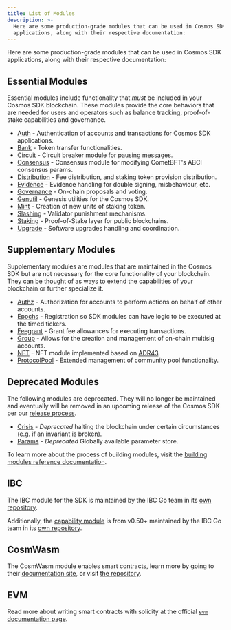 ```yaml
---
title: List of Modules
description: >-
  Here are some production-grade modules that can be used in Cosmos SDK
  applications, along with their respective documentation:
---
```


Here are some production-grade modules that can be used in Cosmos SDK applications, along with their respective documentation:

## Essential Modules

Essential modules include functionality that *must* be included in your Cosmos SDK blockchain.
These modules provide the core behaviors that are needed for users and operators such as balance tracking,
proof-of-stake capabilities and governance.

* [Auth](/docs/sdk/v0.50/build/modules/auth/authre) - Authentication of accounts and transactions for Cosmos SDK applications.
* [Bank](/docs/sdk/v0.50/build/modules/bank/README) - Token transfer functionalities.
* [Circuit](/docs/sdk/v0.50/build/modules/circuit/README) - Circuit breaker module for pausing messages.
* [Consensus](/docs/sdk/v0.50/build/modules/consensus/README) - Consensus module for modifying CometBFT's ABCI consensus params.
* [Distribution](/docs/sdk/v0.50/build/modules/distribution/README) - Fee distribution, and staking token provision distribution.
* [Evidence](/docs/sdk/v0.50/build/modules/evidence/README) - Evidence handling for double signing, misbehaviour, etc.
* [Governance](/docs/sdk/v0.50/build/modules/gov/README) - On-chain proposals and voting.
* [Genutil](/docs/sdk/v0.50/build/modules/genutil/README) - Genesis utilities for the Cosmos SDK.
* [Mint](/docs/sdk/v0.50/build/modules/mint/README) - Creation of new units of staking token.
* [Slashing](/docs/sdk/v0.50/build/modules/slashing/README) - Validator punishment mechanisms.
* [Staking](/docs/sdk/v0.50/build/modules/staking/README) - Proof-of-Stake layer for public blockchains.
* [Upgrade](/docs/sdk/v0.50/build/modules/upgrade/README) - Software upgrades handling and coordination.

## Supplementary Modules

Supplementary modules are modules that are maintained in the Cosmos SDK but are not necessary for
the core functionality of your blockchain.  They can be thought of as ways to extend the
capabilities of your blockchain or further specialize it.

* [Authz](/docs/sdk/v0.50/build/modules/authz/README) - Authorization for accounts to perform actions on behalf of other accounts.
* [Epochs](/docs/sdk/v0.50/build/modules/epochs/README) - Registration so SDK modules can have logic to be executed at the timed tickers.
* [Feegrant](/docs/sdk/v0.50/build/modules/feegrant/README) - Grant fee allowances for executing transactions.
* [Group](/docs/sdk/v0.50/build/modules/group/README) - Allows for the creation and management of on-chain multisig accounts.
* [NFT](/docs/sdk/v0.50/build/modules/nft/README) - NFT module implemented based on [ADR43](https://docs.cosmos.network/main/architecture/adr-043-nft-module.html).
* [ProtocolPool](/docs/sdk/v0.50/build/modules/protocolpool/README) - Extended management of community pool functionality.

## Deprecated Modules

The following modules are deprecated.  They will no longer be maintained and eventually will be removed
in an upcoming release of the Cosmos SDK per our [release process](https://github.com/cosmos/cosmos-sdk/blob/main/RELEASE_PROCESS.md).

* [Crisis](/docs/sdk/v0.50/build/modules/crisis/README) - *Deprecated* halting the blockchain under certain circumstances (e.g. if an invariant is broken).
* [Params](/docs/sdk/v0.50/build/modules/params/README) - *Deprecated* Globally available parameter store.

To learn more about the process of building modules, visit the [building modules reference documentation](https://docs.cosmos.network/main/building-modules/intro).

## IBC

The IBC module for the SDK is maintained by the IBC Go team in its [own repository](https://github.com/cosmos/ibc-go).

Additionally, the [capability module](https://github.com/cosmos/ibc-go/tree/fdd664698d79864f1e00e147f9879e58497b5ef1/modules/capability) is from v0.50+ maintained by the IBC Go team in its [own repository](https://github.com/cosmos/ibc-go/tree/fdd664698d79864f1e00e147f9879e58497b5ef1/modules/capability).

## CosmWasm

The CosmWasm module enables smart contracts, learn more by going to their [documentation site](https://book.cosmwasm.com/), or visit [the repository](https://github.com/CosmWasm/cosmwasm).

## EVM

Read more about writing smart contracts with solidity at the official [`evm` documentation page](https://evm.cosmos.network/).
